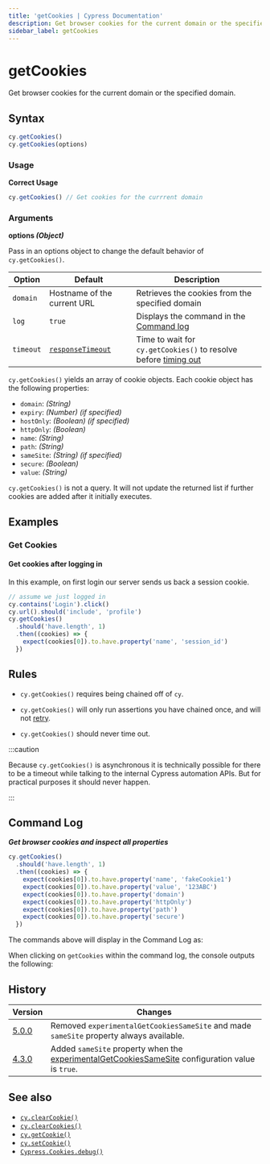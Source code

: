 ```yaml
---
title: 'getCookies | Cypress Documentation'
description: Get browser cookies for the current domain or the specified domain in Cypress.
sidebar_label: getCookies
---
```


<ProductHeading product="app" />

# getCookies

Get browser cookies for the current domain or the specified domain.

## Syntax

```javascript
cy.getCookies()
cy.getCookies(options)
```

### Usage

<Icon name="check-circle" color="green" /> **Correct Usage**

```javascript
cy.getCookies() // Get cookies for the currrent domain
```

### Arguments

<Icon name="angle-right" /> **options _(Object)_**

Pass in an options object to change the default behavior of `cy.getCookies()`.

| Option    | Default                                                     | Description                                                                         |
| --------- | ----------------------------------------------------------- | ----------------------------------------------------------------------------------- |
| `domain`  | Hostname of the current URL                                 | Retrieves the cookies from the specified domain                                     |
| `log`     | `true`                                                      | Displays the command in the [Command log](/app/core-concepts/open-mode#Command-Log) |
| `timeout` | [`responseTimeout`](/app/references/configuration#Timeouts) | Time to wait for `cy.getCookies()` to resolve before [timing out](#Timeouts)        |

<HeaderYields />

`cy.getCookies()` yields an array of cookie objects. Each cookie object has the
following properties:

- `domain`: _(String)_
- `expiry`: _(Number)_ _(if specified)_
- `hostOnly`: _(Boolean)_ _(if specified)_
- `httpOnly`: _(Boolean)_
- `name`: _(String)_
- `path`: _(String)_
- `sameSite`: _(String)_ _(if specified)_
- `secure`: _(Boolean)_
- `value`: _(String)_

`cy.getCookies()` is not a query. It will not update the returned list if
further cookies are added after it initially executes.

## Examples

### Get Cookies

#### Get cookies after logging in

In this example, on first login our server sends us back a session cookie.

```javascript
// assume we just logged in
cy.contains('Login').click()
cy.url().should('include', 'profile')
cy.getCookies()
  .should('have.length', 1)
  .then((cookies) => {
    expect(cookies[0]).to.have.property('name', 'session_id')
  })
```

## Rules

<HeaderRequirements />

- `cy.getCookies()` requires being chained off of `cy`.

<HeaderAssertions />

- `cy.getCookies()` will only run assertions you have chained once, and will not
  [retry](/app/core-concepts/retry-ability).

<HeaderTimeouts />

- `cy.getCookies()` should never time out.

:::caution

Because `cy.getCookies()` is asynchronous it is technically possible for there
to be a timeout while talking to the internal Cypress automation APIs. But for
practical purposes it should never happen.

:::

## Command Log

**_Get browser cookies and inspect all properties_**

```javascript
cy.getCookies()
  .should('have.length', 1)
  .then((cookies) => {
    expect(cookies[0]).to.have.property('name', 'fakeCookie1')
    expect(cookies[0]).to.have.property('value', '123ABC')
    expect(cookies[0]).to.have.property('domain')
    expect(cookies[0]).to.have.property('httpOnly')
    expect(cookies[0]).to.have.property('path')
    expect(cookies[0]).to.have.property('secure')
  })
```

The commands above will display in the Command Log as:

<DocsImage
  src="/img/api/getcookies/get-browser-cookies-and-inspect-all-properties.png"
  alt="Command Log getcookies"
/>

When clicking on `getCookies` within the command log, the console outputs the
following:

<DocsImage
  src="/img/api/getcookies/test-application-cookies.png"
  alt="Console Log getcookies"
/>

## History

| Version                                  | Changes                                                                                                                                       |
| ---------------------------------------- | --------------------------------------------------------------------------------------------------------------------------------------------- |
| [5.0.0](/app/references/changelog#5-0-0) | Removed `experimentalGetCookiesSameSite` and made `sameSite` property always available.                                                       |
| [4.3.0](/app/references/changelog#4-3-0) | Added `sameSite` property when the [experimentalGetCookiesSameSite](/app/references/configuration#Experiments) configuration value is `true`. |

## See also

- [`cy.clearCookie()`](/api/commands/clearcookie)
- [`cy.clearCookies()`](/api/commands/clearcookies)
- [`cy.getCookie()`](/api/commands/getcookie)
- [`cy.setCookie()`](/api/commands/setcookie)
- [`Cypress.Cookies.debug()`](/api/cypress-api/cookies)
